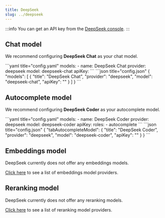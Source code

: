 ```yaml
---
title: DeepSeek
slug: ../deepseek
---
```



:::info
You can get an API key from the [DeepSeek console](https://www.deepseek.com/).
:::

## Chat model

We recommend configuring **DeepSeek Chat** as your chat model.

<Tabs groupId="config-example">
   <TabItem value="yaml" label="YAML">
   ```yaml title="config.yaml"
   models:
     - name: DeepSeek Chat
       provider: deepseek
       model: deepseek-chat
       apiKey: <YOUR_DEEPSEEK_API_KEY>
   ```
   </TabItem>
   <TabItem value="json" label="JSON">
   ```json title="config.json"
   {
     "models": [
       {
         "title": "DeepSeek Chat",
         "provider": "deepseek",
         "model": "deepseek-chat",
         "apiKey": "<YOUR_DEEPSEEK_API_KEY>"
       }
     ]
   }
   ```
   </TabItem>
</Tabs>

## Autocomplete model

We recommend configuring **DeepSeek Coder** as your autocomplete model.

<Tabs groupId="config-example">
   <TabItem value="yaml" label="YAML">
    ```yaml title="config.yaml"
    models:
      - name: DeepSeek Coder
        provider: deepseek
        model: deepseek-coder
        apiKey: <YOUR_DEEPSEEK_API_KEY>
        roles:
          - autocomplete
    ```
   </TabItem>
   <TabItem value="json" label="JSON">
    ```json title="config.json"
    {
      "tabAutocompleteModel": {
        "title": "DeepSeek Coder",
        "provider": "deepseek",
        "model": "deepseek-coder",
        "apiKey": "<YOUR_DEEPSEEK_API_KEY>"
      }
    }
    ```
   </TabItem>
</Tabs>

## Embeddings model

DeepSeek currently does not offer any embeddings models.

[Click here](../../model-roles/embeddings.mdx) to see a list of embeddings model providers.

## Reranking model

DeepSeek currently does not offer any reranking models.

[Click here](../../model-roles/reranking.mdx) to see a list of reranking model providers.
